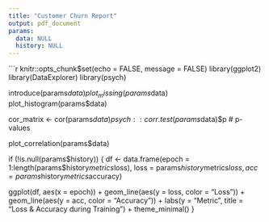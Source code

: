 ```yaml
---
title: "Customer Churn Report"
output: pdf_document
params:
  data: NULL
  history: NULL
---
```


```r
knitr::opts_chunk$set(echo = FALSE, message = FALSE)
library(ggplot2)
library(DataExplorer)
library(psych)

introduce(params$data)
plot_missing(params$data)
plot_histogram(params$data)

cor_matrix <- cor(params$data)
psych::corr.test(params$data)$p  # p-values

plot_correlation(params$data)

if (!is.null(params$history)) {
  df <- data.frame(epoch = 1:length(params$history$metrics$loss),
                   loss = params$history$metrics$loss,
                   acc = params$history$metrics$accuracy)

  ggplot(df, aes(x = epoch)) +
    geom_line(aes(y = loss, color = "Loss")) +
    geom_line(aes(y = acc, color = "Accuracy")) +
    labs(y = "Metric", title = "Loss & Accuracy during Training") +
    theme_minimal()
}
